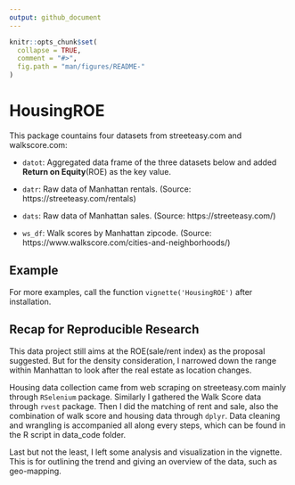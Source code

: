 ```yaml
---
output: github_document
---
```


<!-- README.md is generated from README.Rmd. Please edit that file -->

```r
knitr::opts_chunk$set(
  collapse = TRUE,
  comment = "#>",
  fig.path = "man/figures/README-"
)
```

# HousingROE

This package countains four datasets from streeteasy.com and walkscore.com: 

- `datot`: Aggregated data frame of the three datasets below and added **Return on Equity**(ROE) as the key value. 

- `datr`: Raw data of Manhattan rentals. (Source: https://streeteasy.com/rentals)

- `dats`: Raw data of Manhattan sales. (Source: https://streeteasy.com/)

- `ws_df`: Walk scores by Manhattan zipcode. (Source: https://www.walkscore.com/cities-and-neighborhoods/)

## Example

For more examples, call the function `vignette('HousingROE')` after installation. 

## Recap for Reproducible Research

This data project still aims at the ROE(sale/rent index) as the proposal suggested. But for the density consideration, I narrowed down the range within Manhattan to look after the real estate as location changes. 

Housing data collection came from web scraping on streeteasy.com mainly through `RSelenium` package. Similarly I gathered the Walk Score data through `rvest` package. Then I did the matching of rent and sale, also the combination of walk score and housing data through `dplyr`. Data cleaning and wrangling is accompanied all along every steps, which can be found in the R script in data_code folder. 

Last but not the least, I left some analysis and visualization in the vignette. This is for outlining the trend and giving an overview of the data, such as geo-mapping. 
